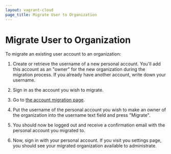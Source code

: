 ```yaml
---
layout: vagrant-cloud
page_title: Migrate User to Organization
---
```


# Migrate User to Organization

To migrate an existing user account to an organization:

1. Create or retrieve the username of a new personal account. You'll add this
   account as an "owner" for the new organization during the migration process. If
   you already have another account, write down your username.

2. Sign in as the account you wish to migrate.

3. Go to [the account migration page](https://app.vagrantup.com/account/migrate).

4. Put the username of the personal account you wish to make an owner of the
   organization into the username text field and press "Migrate".

5. You should now be logged out and receive a confirmation email with the
   personal account you migrated to.

6. Now, sign in with your personal account. If you visit you settings page, you
   should see your migrated organization available to administrate.
